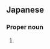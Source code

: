 ==Japanese==
{{ja-kanjitab|みち|おみ|yomi=k}}

===Proper noun===
{{ja-pos|proper|みちおみ}}

# {{given name|male|lang=ja|sort=みちおみ}}